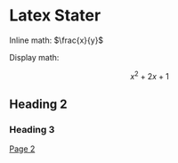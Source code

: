 # Latex Stater


Inline math: $\frac{x}{y}$

Display math:

$$
x^2+2x+1
$$

## Heading 2

### Heading 3

[Page 2](/page2)
